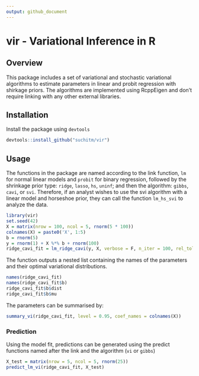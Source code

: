 ```yaml
---
output: github_document
---
```


<!-- README.md is generated from README.Rmd. Please edit that file -->

# vir - Variational Inference in R

## Overview

This package includes a set of variational and stochastic variational algorithms
to estimate parameters in linear and probit regression with shirkage priors. The
algorithms are implemented using RcppEigen and don't require linking with any
other external libraries.

## Installation

Install the package using `devtools`
```r
devtools::install_github("suchitm/vir")
```

## Usage
The functions in the package are named according to the link function, `lm` for
normal linear models and `probit` for binary regression, followed by the
shrinkage prior type: `ridge`, `lasso`, `hs`, `uninf`; and then the algorithm:
`gibbs`, `cavi`, or `svi`. Therefore, if an analyst wishes to use the svi
algorithm with a linear model and horseshoe prior, they can call the function
`lm_hs_svi` to analyze the data.
```r
library(vir)
set.seed(42)
X = matrix(nrow = 100, ncol = 5, rnorm(5 * 100))
colnames(X) = paste0('X', 1:5)
b = rnorm(5)
y = rnorm(1) + X %*% b + rnorm(100)
ridge_cavi_fit = lm_ridge_cavi(y, X, verbose = F, n_iter = 100, rel_tol = 0.0001)
```
The function outputs a nested list containing the names of the parameters and their optimal variational distributions. 
```r
names(ridge_cavi_fit)
names(ridge_cavi_fit$b)
ridge_cavi_fit$b$dist
ridge_cavi_fit$b$mu
```
The parameters can be summarised by: 
```r
summary_vi(ridge_cavi_fit, level = 0.95, coef_names = colnames(X))
```

### Prediction
Using the model fit, predictions can be generated using the predict functions named after the link and the algorithm (`vi` or `gibbs`)
```r
X_test = matrix(nrow = 5, ncol = 5, rnorm(25))
predict_lm_vi(ridge_cavi_fit, X_test)
```
